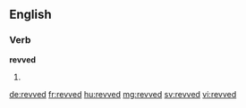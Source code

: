 ==English==

===Verb===
'''revved'''

# {{past of|rev}}

[[de:revved]]
[[fr:revved]]
[[hu:revved]]
[[mg:revved]]
[[sv:revved]]
[[vi:revved]]